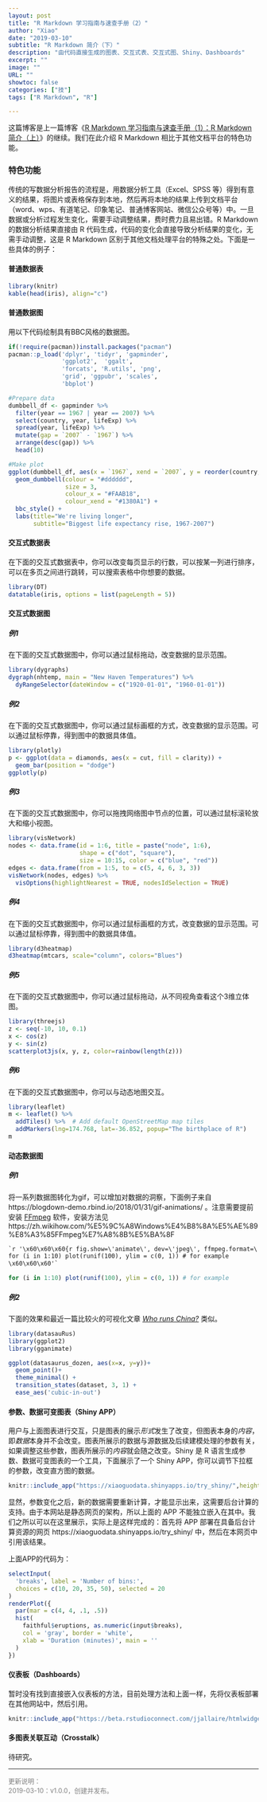 ```yaml
---
layout: post
title: "R Markdown 学习指南与速查手册（2）"
author: "Xiao"
date: "2019-03-10"
subtitle: "R Markdown 简介（下）"
description: "由代码直接生成的图表、交互式表、交互式图、Shiny、Dashboards"
excerpt: ""
image: ""
URL: ""
showtoc: false
categories: ["技"]
tags: ["R Markdown", "R"]

---
```


这篇博客是上一篇博客《[R Markdown 学习指南与速查手册（1）：R Markdown 简介（上）](https://xiaoguopku.github.io/post/2019-02-24-rmarkdown-01/)》的继续。我们在此介绍 R Markdown 相比于其他文档平台的特色功能。

### 特色功能

传统的写数据分析报告的流程是，用数据分析工具（Excel、SPSS 等）得到有意义的结果，将图片或表格保存到本地，然后再将本地的结果上传到文档平台（word、wps、有道笔记、印象笔记、普通博客网站、微信公众号等）中。一旦数据或分析过程发生变化，需要手动调整结果，费时费力且易出错。R Markdown 的数据分析结果直接由 R 代码生成，代码的变化会直接导致分析结果的变化，无需手动调整，这是 R Markdown 区别于其他文档处理平台的特殊之处。下面是一些具体的例子：

#### 普通数据表

```r
library(knitr)
kable(head(iris), align="c")
```


#### 普通数据图

用以下代码绘制具有BBC风格的数据图。

```r
if(!require(pacman))install.packages("pacman")
pacman::p_load('dplyr', 'tidyr', 'gapminder',
               'ggplot2',  'ggalt',
               'forcats', 'R.utils', 'png',
               'grid', 'ggpubr', 'scales',
               'bbplot')

#Prepare data
dumbbell_df <- gapminder %>%
  filter(year == 1967 | year == 2007) %>%
  select(country, year, lifeExp) %>%
  spread(year, lifeExp) %>%
  mutate(gap = `2007` - `1967`) %>%
  arrange(desc(gap)) %>%
  head(10)

#Make plot
ggplot(dumbbell_df, aes(x = `1967`, xend = `2007`, y = reorder(country, gap), group = country)) + 
  geom_dumbbell(colour = "#dddddd",
                size = 3,
                colour_x = "#FAAB18",
                colour_xend = "#1380A1") +
  bbc_style() + 
  labs(title="We're living longer",
       subtitle="Biggest life expectancy rise, 1967-2007")
```

#### 交互式数据表

在下面的交互式数据表中，你可以改变每页显示的行数，可以按某一列进行排序，可以在多页之间进行跳转，可以搜索表格中你想要的数据。

```r
library(DT)
datatable(iris, options = list(pageLength = 5))
```

#### 交互式数据图

##### 例1

在下面的交互式数据图中，你可以通过鼠标拖动，改变数据的显示范围。

```r
library(dygraphs)
dygraph(nhtemp, main = "New Haven Temperatures") %>% 
  dyRangeSelector(dateWindow = c("1920-01-01", "1960-01-01"))
```

##### 例2

在下面的交互式数据图中，你可以通过鼠标画框的方式，改变数据的显示范围。可以通过鼠标停靠，得到图中的数据具体值。

```r
library(plotly)
p <- ggplot(data = diamonds, aes(x = cut, fill = clarity)) +
  geom_bar(position = "dodge")
ggplotly(p)
```

##### 例3 

在下面的交互式数据图中，你可以拖拽网络图中节点的位置，可以通过鼠标滚轮放大和缩小视图。

```r
library(visNetwork)
nodes <- data.frame(id = 1:6, title = paste("node", 1:6), 
                    shape = c("dot", "square"),
                    size = 10:15, color = c("blue", "red"))
edges <- data.frame(from = 1:5, to = c(5, 4, 6, 3, 3))
visNetwork(nodes, edges) %>%
  visOptions(highlightNearest = TRUE, nodesIdSelection = TRUE)
```

##### 例4

在下面的交互式数据图中，你可以通过鼠标画框的方式，改变数据的显示范围。可以通过鼠标停靠，得到图中的数据具体值。

```r
library(d3heatmap)
d3heatmap(mtcars, scale="column", colors="Blues")
```

##### 例5

在下面的交互式数据图中，你可以通过鼠标拖动，从不同视角查看这个3维立体图。

```r
library(threejs)
z <- seq(-10, 10, 0.1)
x <- cos(z)
y <- sin(z)
scatterplot3js(x, y, z, color=rainbow(length(z)))
```

##### 例6

在下面的交互式数据图中，你可以与动态地图交互。

```r
library(leaflet)
m <- leaflet() %>%
  addTiles() %>%  # Add default OpenStreetMap map tiles
  addMarkers(lng=174.768, lat=-36.852, popup="The birthplace of R")
m
```


#### 动态数据图

##### 例1

将一系列数据图转化为gif，可以增加对数据的洞察，下面例子来自 https://blogdown-demo.rbind.io/2018/01/31/gif-animations/ 。注意需要提前安装 [FFmpeg](https://ffmpeg.zeranoe.com/builds/) 软件，安装方法见 https://zh.wikihow.com/%E5%9C%A8Windows%E4%B8%8A%E5%AE%89%E8%A3%85FFmpeg%E7%A8%8B%E5%BA%8F 

````markdown
`r '\x60\x60\x60{r fig.show=\'animate\', dev=\'jpeg\', ffmpeg.format=\'gif\'}
for (i in 1:10) plot(runif(100), ylim = c(0, 1)) # for example
\x60\x60\x60'`
````

```r
for (i in 1:10) plot(runif(100), ylim = c(0, 1)) # for example
```

##### 例2

下面的效果和最近一篇比较火的可视化文章 [*Who runs China?*](https://news.cgtn.com/event/2019/whorunschina/index.html?from=timeline&isappinstalled=0) 类似。

```r
library(datasauRus)
library(ggplot2)
library(gganimate)

ggplot(datasaurus_dozen, aes(x=x, y=y))+
  geom_point()+
  theme_minimal() +
  transition_states(dataset, 3, 1) + 
  ease_aes('cubic-in-out')

```


#### 参数、数据可变图表（Shiny APP）

用户与上面图表进行交互，只是图表的展示*形式*发生了改变，但图表本身的*内容*，即*数据*本身并不会改变。图表所展示的数据与源数据及后续建模处理的参数有关，如果调整这些参数，图表所展示的*内容*就会随之改变。Shiny 是 R 语言生成参数、数据可变图表的一个工具，下面展示了一个 Shiny APP，你可以调节下拉框的参数，改变直方图的数据。

```r
knitr::include_app("https://xiaoguodata.shinyapps.io/try_shiny/",height="520px")
```

显然，参数变化之后，新的数据需要重新计算，才能显示出来，这需要后台计算的支持。由于本网站是静态网页的架构，所以上面的 APP 不能独立嵌入在其中。我们之所以可以在这里展示，实际上是这样完成的：首先将 APP 部署在具备后台计算资源的网页 https://xiaoguodata.shinyapps.io/try_shiny/ 中，然后在本网页中引用该结果。

上面APP的代码为：

```r
selectInput(
  'breaks', label = 'Number of bins:',
  choices = c(10, 20, 35, 50), selected = 20
) 
renderPlot({
  par(mar = c(4, 4, .1, .5))
  hist(
    faithful$eruptions, as.numeric(input$breaks),
    col = 'gray', border = 'white',
    xlab = 'Duration (minutes)', main = ''
  )
})
```
#### 仪表板（Dashboards）

暂时没有找到直接嵌入仪表板的方法，目前处理方法和上面一样，先将仪表板部署在其他网站中，然后引用。

```r
knitr::include_app("https://beta.rstudioconnect.com/jjallaire/htmlwidgets-ggplotly-geoms/htmlwidgets-ggplotly-geoms.html#geom_point", height="1100px")
```



#### 多图表关联互动（Crosstalk）

待研究。

-----------------------------------------------------------------------------------

<font color=#808080 size=2>
    更新说明：  
    2019-03-10：v1.0.0，创建并发布。  
</font>
